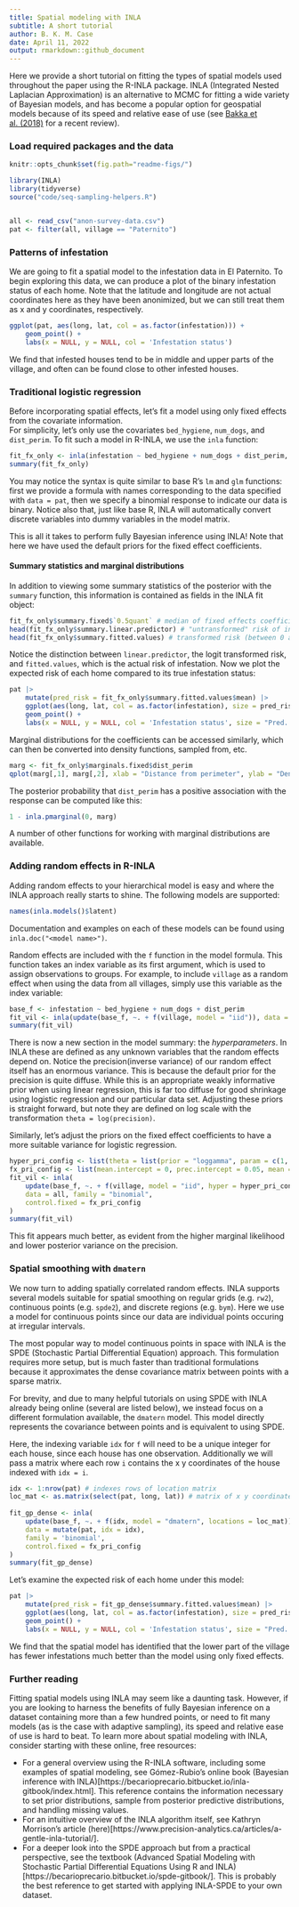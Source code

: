 ```yaml
---
title: Spatial modeling with INLA
subtitle: A short tutorial
author: B. K. M. Case
date: April 11, 2022
output: rmarkdown::github_document
---
```


Here we provide a short tutorial on fitting the types of spatial models used throughout the paper using the R-INLA package. 
INLA (Integrated Nested Laplacian Approximation) is an alternative to MCMC for fitting a wide variety of Bayesian models, 
and has become a popular option for geospatial models because of its speed and relative ease of use 
(see [Bakka et al. (2018)](https://wires.onlinelibrary.wiley.com/doi/pdf/10.1002/wics.1443) for a recent review).

### Load required packages and the data

```r
knitr::opts_chunk$set(fig.path="readme-figs/")
```

```r
library(INLA)
library(tidyverse)
source("code/seq-sampling-helpers.R")


all <- read_csv("anon-survey-data.csv")
pat <- filter(all, village == "Paternito")
```

### Patterns of infestation

We are going to fit a spatial model to the infestation data in El Paternito. To begin exploring this data, we
can produce a plot of the binary infestation status of each home. Note that the latitude and longitude are not actual coordinates
here as they have been anonimized, but we can still treat them as x and y coordinates, respectively.

```r
ggplot(pat, aes(long, lat, col = as.factor(infestation))) +
    geom_point() +
    labs(x = NULL, y = NULL, col = 'Infestation status')
```

We find that infested houses tend to be in middle and upper parts of the village, and often can be found
 close to other infested houses. 

### Traditional logistic regression

Before incorporating spatial effects, let's fit a model using only fixed effects from the covariate information.  
For simplicity, let's only use the covariates `bed_hygiene`, `num_dogs`, and `dist_perim`.
To fit such a model in R-INLA, we use the `inla` function:

```r
fit_fx_only <- inla(infestation ~ bed_hygiene + num_dogs + dist_perim, data = pat, family = 'binomial')
summary(fit_fx_only)
```

You may notice the syntax is quite similar to base R's `lm` and `glm` functions: first we provide a formula with names corresponding 
to the data specified with `data = pat`, then we specify a binomial response to indicate our data is binary. Notice also that, just like base R, INLA 
will automatically convert discrete variables into dummy variables in the model matrix.

This is all it takes to perform fully Bayesian inference using INLA! Note that here we have used the default priors for the fixed effect coefficients. 

#### Summary statistics and marginal distributions

In addition to viewing some summary statistics of the posterior with the `summary` function, 
this information is contained as fields in the INLA fit object:

```r
fit_fx_only$summary.fixed$`0.5quant` # median of fixed effects coefficients
head(fit_fx_only$summary.linear.predictor) # "untransformed" risk of infestation
head(fit_fx_only$summary.fitted.values) # transformed risk (between 0 and 1)
```

Notice the distinction between `linear.predictor`, the logit transformed risk, and `fitted.values`, which is the actual risk of infestation.
Now we plot the expected risk of each home compared to its true infestation status:

```r
pat |>
    mutate(pred_risk = fit_fx_only$summary.fitted.values$mean) |>
    ggplot(aes(long, lat, col = as.factor(infestation), size = pred_risk)) +
    geom_point() +
    labs(x = NULL, y = NULL, col = 'Infestation status', size = "Pred. risk")
```

Marginal distributions for the coefficients can be accessed similarly, which can then be converted into density functions, sampled from, etc.

```r
marg <- fit_fx_only$marginals.fixed$dist_perim
qplot(marg[,1], marg[,2], xlab = "Distance from perimeter", ylab = "Density")
```

The posterior probability that `dist_perim` has a positive association with the response can be computed like this:

```r
1 - inla.pmarginal(0, marg)
```

A number of other functions for working with marginal distributions are available.

### Adding random effects in R-INLA

Adding random effects to your hierarchical model is easy and where the INLA approach really starts to shine. The following models are 
supported:

```r
names(inla.models()$latent)
```

Documentation and examples on each of these models can be found using `inla.doc("<model name>")`.

Random effects are included with the `f` function in the model formula. This function takes an index variable as its first argument,
which is used to assign observations to groups. For example, to include `village` as a random effect when using the data from all villages, simply 
use this variable as the index variable:

```r
base_f <- infestation ~ bed_hygiene + num_dogs + dist_perim
fit_vil <- inla(update(base_f, ~. + f(village, model = "iid")), data = all, family = "binomial")
summary(fit_vil)
```

There is now a new section in the model summary: the *hyperparameters*. In INLA these are defined as any unknown variables that the random
effects depend on. Notice the precision(inverse variance) of our random effect itself has an enormous variance. This is because the 
default prior for the precision is quite diffuse. While this is an appropriate weakly informative prior when using linear regression, this is far 
too diffuse for good shrinkage using logistic regression and our particular data set. Adjusting these priors is straight forward, but note they are 
defined on log scale with the transformation `theta = log(precision)`.

Similarly, let's adjust the priors on the fixed effect coefficients to have a more suitable variance for logistic regression.

```r
hyper_pri_config <- list(theta = list(prior = "loggamma", param = c(1, 0.01)))
fx_pri_config <- list(mean.intercept = 0, prec.intercept = 0.05, mean = 0, prec = 0.05)
fit_vil <- inla(
    update(base_f, ~. + f(village, model = "iid", hyper = hyper_pri_config)), 
    data = all, family = "binomial",
    control.fixed = fx_pri_config
)
summary(fit_vil)
```

This fit appears much better, as evident from the higher marginal likelihood and lower posterior variance on the precision.

### Spatial smoothing with `dmatern`

We now turn to adding spatially correlated random effects. INLA supports several models suitable for spatial smoothing on 
regular grids (e.g. `rw2`), continuous points (e.g. `spde2`), and discrete regions (e.g. `bym`). Here we use a model for continuous 
points since our data are individual points occuring at irregular intervals.

The most popular way to model continuous points in space with INLA is the SPDE (Stochastic Partial Differential Equation) approach. 
This formulation requires more setup, but is much faster than traditional formulations because it approximates the dense covariance matrix
between points with a sparse matrix. 

For brevity, and due to many helpful tutorials on using SPDE with INLA already being online (several are listed below), we instead focus on 
a different formulation available, the `dmatern` model. This model directly represents the covariance between points and is equivalent to using SPDE.

Here, the indexing variable `idx` for `f` will need to be a unique integer for each house, since each house has one observation. Additionally
we will pass a matrix where each row `i` contains the x y coordinates of the house indexed with `idx = i`.

```r
idx <- 1:nrow(pat) # indexes rows of location matrix
loc_mat <- as.matrix(select(pat, long, lat)) # matrix of x y coordinates for each point
  
fit_gp_dense <- inla(
    update(base_f, ~. + f(idx, model = "dmatern", locations = loc_mat)),
    data = mutate(pat, idx = idx),
    family = 'binomial',
    control.fixed = fx_pri_config
)
summary(fit_gp_dense)
```

Let's examine the expected risk of each home under this model:

```r
pat |>
    mutate(pred_risk = fit_gp_dense$summary.fitted.values$mean) |>
    ggplot(aes(long, lat, col = as.factor(infestation), size = pred_risk)) +
    geom_point() +
    labs(x = NULL, y = NULL, col = 'Infestation status', size = "Pred. risk")
```

We find that the spatial model has identified that the lower part of the village has fewer infestations much better than
the model using only fixed effects.

### Further reading

Fitting spatial models using INLA may seem like a daunting task. However, if you are looking to harness the benefits of fully Bayesian inference
on a dataset containing more than a few hundred points, or need to fit many models (as is the case with adaptive sampling), its speed and relative 
ease of use is hard to beat. To learn more about spatial modeling with INLA, consider starting with these online, free resources:

- For a general overview using the R-INLA software, including some examples of spatial modeling, see Gómez-Rubio's online book 
(Bayesian inference with INLA)[https://becarioprecario.bitbucket.io/inla-gitbook/index.html]. This reference contains the information 
necessary to set prior distributions, sample from posterior predictive distributions, and handling missing values.
- For an intuitive overview of the INLA algorithm itself, see Kathryn Morrison's 
article (here)[https://www.precision-analytics.ca/articles/a-gentle-inla-tutorial/].
- For a deeper look into the SPDE approach but from a practical perspective, see the textbook 
(Advanced Spatial Modeling with Stochastic Partial Differential Equations Using R and INLA)[https://becarioprecario.bitbucket.io/spde-gitbook/].
This is probably the best reference to get started with applying INLA-SPDE to your own dataset.